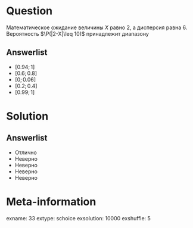 Question
========
Математическое ожидание величины $X$ равно 2, а дисперсия равна 6. Вероятность $\P(|2-X|\leq 10)$ принадлежит диапазону
  

Answerlist
----------
*  $[0.94; 1]$
*  $[0.6; 0.8]$
*  $[0; 0.06]$
*  $[0.2;0.4]$
*  $[0.99;1]$

Solution
========

Answerlist
----------
*  Отлично
*  Неверно
*  Неверно
*  Неверно
*  Неверно

Meta-information
================
exname: 33
extype: schoice
exsolution: 10000
exshuffle: 5
